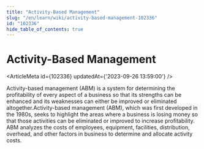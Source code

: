 ```yaml
---
title: "Activity-Based Management"
slug: "/en/learn/wiki/activity-based-management-102336"
id: "102336"
hide_table_of_contents: true
---
```



# Activity-Based Management

<ArticleMeta id={102336} updatedAt={'2023-09-26 13:59:00'} />
<div className='border-solid border-b border-t-0 my-4 border-[var(--ifm-color-gray-300)]' />

Activity-based management (ABM) is a system for determining the profitability of every aspect of a business so that its strengths can be enhanced and its weaknesses can either be improved or eliminated altogether.Activity-based management (ABM), which was first developed in the 1980s, seeks to highlight the areas where a business is losing money so that those activities can be eliminated or improved to increase profitability. ABM analyzes the costs of employees, equipment, facilities, distribution, overhead, and other factors in business to determine and allocate activity costs.
